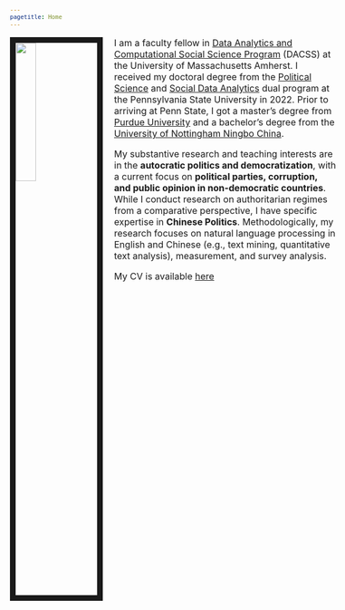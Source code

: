 ```yaml
---
pagetitle: Home
---
```

<style type="text/css">

body, td {
   font-size: 16px;
}
code.r{
  font-size: 12px;
}
pre {
  font-size: 12px
}
</style>

<link rel="stylesheet" href="styles.css" type="text/css">

<img src="IMG_1702.jpg" style="width:25%; border:10px solid; margin-right: 20px" align="left">

I am a faculty fellow in [Data Analytics and Computational Social Science Program](https://www.umass.edu/social-sciences/academics/dacss) (DACSS) at the University of Massachusetts Amherst. I received my doctoral degree from the [Political Science](https://polisci.la.psu.edu/) and [Social Data Analytics](https://soda.la.psu.edu/) dual program at the Pennsylvania State University in 2022. Prior to arriving at Penn State, I got a master's degree from [Purdue University](https://cla.purdue.edu/academic/polsci/) and a bachelor's degree from the [University of Nottingham Ningbo China](https://www.nottingham.edu.cn/en/humanities-and-social-sciences/schools-and-department/international-studies/home.aspx).

My substantive research and teaching interests are in the <b>autocratic politics and democratization</b>, with a current focus on <b>political parties, corruption, and public opinion in non-democratic countries</b>. While I conduct research on authoritarian regimes from a comparative perspective, I have specific expertise in <b>Chinese Politics</b>. Methodologically, my research focuses on natural language processing in English and Chinese (e.g., text mining, quantitative text analysis), measurement, and survey analysis. 

My CV is available [here](CV_Pang.pdf)
